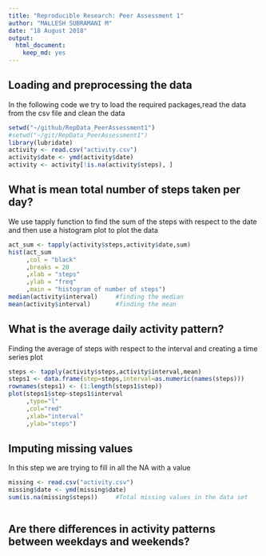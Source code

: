 ```yaml
---
title: "Reproducible Research: Peer Assessment 1"
author: "MALLESH SUBRAMANI M"
date: "18 August 2018"
output: 
  html_document: 
    keep_md: yes
---
```

## Loading and preprocessing the data
In the following code we try to load the required packages,read the data from the csv file and clean the data
```r
setwd("~/github/RepData_PeerAssessment1")
#setwd("~/git/RepData_PeerAssessment1")
library(lubridate)
activity <- read.csv("activity.csv")
activity$date <- ymd(activity$date)
activity <- activity[!is.na(activity$steps), ]
```

## What is mean total number of steps taken per day?
We use tapply function to find the sum of the steps with respect to the date and then use a histogram plot to plot the data

```r
act_sum <- tapply(activity$steps,activity$date,sum)
hist(act_sum
     ,col = "black"
     ,breaks = 20
     ,xlab = "steps"
     ,ylab = "freq"
     ,main = "histogram of number of steps")
median(activity$interval)     #finding the median 
mean(activity$interval)       #finding the mean

```


## What is the average daily activity pattern?
Finding the average of steps with respect to the interval and creating a time series plot
```r
steps <- tapply(activity$steps,activity$interval,mean)
steps1 <- data.frame(step=steps,interval=as.numeric(names(steps)))
rownames(steps1) <- (1:length(steps1$step))
plot(steps1$step~steps1$interval
     ,type="l"
     ,col="red"
     ,xlab="interval"
     ,ylab="steps")
```

## Imputing missing values
In this step we are trying to fill in all the NA with a value
```r
missing <- read.csv("activity.csv")
missing$date <- ymd(missing$date)
sum(is.na(missing$steps))     #Total missing values in the data set



```
## Are there differences in activity patterns between weekdays and weekends?
